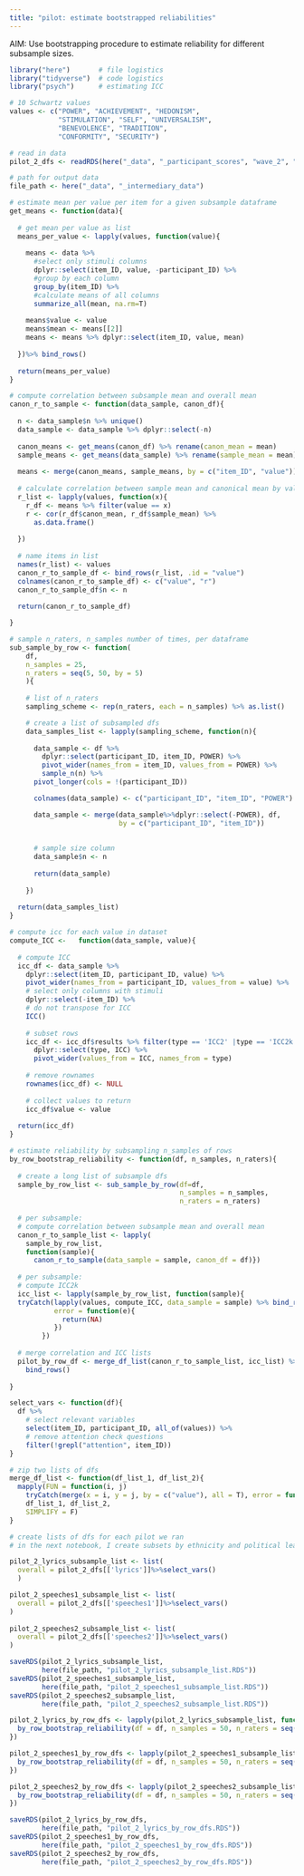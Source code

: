 ```yaml
---
title: "pilot: estimate bootstrapped reliabilities"
---
```


AIM: Use bootstrapping procedure to estimate reliability for different subsample sizes. 


```r
library("here")       # file logistics
library("tidyverse")  # code logistics
library("psych")      # estimating ICC

# 10 Schwartz values
values <- c("POWER", "ACHIEVEMENT", "HEDONISM",  
            "STIMULATION", "SELF", "UNIVERSALISM", 
            "BENEVOLENCE", "TRADITION",  
            "CONFORMITY", "SECURITY")
```

```r
# read in data
pilot_2_dfs <- readRDS(here("_data", "_participant_scores", "wave_2", "pilot_2_dfs.RDS"))

# path for output data
file_path <- here("_data", "_intermediary_data")
```

```r
# estimate mean per value per item for a given subsample dataframe
get_means <- function(data){
    
  # get mean per value as list
  means_per_value <- lapply(values, function(value){
    
    means <- data %>%
      #select only stimuli columns
      dplyr::select(item_ID, value, -participant_ID) %>%
      #group by each column
      group_by(item_ID) %>%
      #calculate means of all columns
      summarize_all(mean, na.rm=T)
    
    means$value <- value
    means$mean <- means[[2]]
    means <- means %>% dplyr::select(item_ID, value, mean)
    
  })%>% bind_rows()
  
  return(means_per_value)
}
```

```r
# compute correlation between subsample mean and overall mean
canon_r_to_sample <- function(data_sample, canon_df){
  
  n <- data_sample$n %>% unique()
  data_sample <- data_sample %>% dplyr::select(-n)
  
  canon_means <- get_means(canon_df) %>% rename(canon_mean = mean)
  sample_means <- get_means(data_sample) %>% rename(sample_mean = mean)
  
  means <- merge(canon_means, sample_means, by = c("item_ID", "value"))
  
  # calculate correlation between sample mean and canonical mean by value
  r_list <- lapply(values, function(x){
    r_df <- means %>% filter(value == x)
    r <- cor(r_df$canon_mean, r_df$sample_mean) %>%
      as.data.frame()
    
  }) 
  
  # name items in list
  names(r_list) <- values
  canon_r_to_sample_df <- bind_rows(r_list, .id = "value")
  colnames(canon_r_to_sample_df) <- c("value", "r")
  canon_r_to_sample_df$n <- n
  
  return(canon_r_to_sample_df)

}  
```

```r
# sample n_raters, n_samples number of times, per dataframe
sub_sample_by_row <- function(
    df, 
    n_samples = 25, 
    n_raters = seq(5, 50, by = 5)
    ){
    
    # list of n_raters
    sampling_scheme <- rep(n_raters, each = n_samples) %>% as.list()

    # create a list of subsampled dfs
    data_samples_list <- lapply(sampling_scheme, function(n){
      
      data_sample <- df %>% 
        dplyr::select(participant_ID, item_ID, POWER) %>% 
        pivot_wider(names_from = item_ID, values_from = POWER) %>%
        sample_n(n) %>%
      pivot_longer(cols = !(participant_ID))

      colnames(data_sample) <- c("participant_ID", "item_ID", "POWER")

      data_sample <- merge(data_sample%>%dplyr::select(-POWER), df, 
                           by = c("participant_ID", "item_ID"))
    
      
      # sample size column
      data_sample$n <- n
  
      return(data_sample)
      
    })
    
  return(data_samples_list)
}
```

```r
# compute icc for each value in dataset
compute_ICC <-   function(data_sample, value){ 
  
  # compute ICC
  icc_df <- data_sample %>%
    dplyr::select(item_ID, participant_ID, value) %>%
    pivot_wider(names_from = participant_ID, values_from = value) %>%
    # select only columns with stimuli
    dplyr::select(-item_ID) %>%
    # do not transpose for ICC
    ICC() 
  
    # subset rows
    icc_df <- icc_df$results %>% filter(type == 'ICC2' |type == 'ICC2k') %>%
      dplyr::select(type, ICC) %>%
      pivot_wider(values_from = ICC, names_from = type)
  
    # remove rownames
    rownames(icc_df) <- NULL
  
    # collect values to return
    icc_df$value <- value
  
  return(icc_df)
}  
```


```r
# estimate reliability by subsampling n_samples of rows
by_row_bootstrap_reliability <- function(df, n_samples, n_raters){
  
  # create a long list of subsample dfs
  sample_by_row_list <- sub_sample_by_row(df=df, 
                                          n_samples = n_samples, 
                                          n_raters = n_raters)
  
  # per subsample:
  # compute correlation between subsample mean and overall mean
  canon_r_to_sample_list <- lapply(
    sample_by_row_list, 
    function(sample){
      canon_r_to_sample(data_sample = sample, canon_df = df)})
  
  # per subsample:
  # compute ICC2k
  icc_list <- lapply(sample_by_row_list, function(sample){
  tryCatch(lapply(values, compute_ICC, data_sample = sample) %>% bind_rows(), 
           error = function(e){
             return(NA)
           })
        })
  
  # merge correlation and ICC lists
  pilot_by_row_df <- merge_df_list(canon_r_to_sample_list, icc_list) %>%
    bind_rows()
    
}
```

```r
select_vars <- function(df){
  df %>% 
    # select relevant variables
    select(item_ID, participant_ID, all_of(values)) %>%
    # remove attention check questions
    filter(!grepl("attention", item_ID))
}
```

```r
# zip two lists of dfs
merge_df_list <- function(df_list_1, df_list_2){
  mapply(FUN = function(i, j)
    tryCatch(merge(x = i, y = j, by = c("value"), all = T), error = function(e){return(NA)}), 
    df_list_1, df_list_2, 
    SIMPLIFY = F)
}
```


```r
# create lists of dfs for each pilot we ran
# in the next notebook, I create subsets by ethnicity and political leaning

pilot_2_lyrics_subsample_list <- list(
  overall = pilot_2_dfs[['lyrics']]%>%select_vars()
  )

pilot_2_speeches1_subsample_list <- list(
  overall = pilot_2_dfs[['speeches1']]%>%select_vars()
)
  
pilot_2_speeches2_subsample_list <- list(
  overall = pilot_2_dfs[['speeches2']]%>%select_vars()
)

saveRDS(pilot_2_lyrics_subsample_list, 
        here(file_path, "pilot_2_lyrics_subsample_list.RDS"))
saveRDS(pilot_2_speeches1_subsample_list, 
        here(file_path, "pilot_2_speeches1_subsample_list.RDS"))
saveRDS(pilot_2_speeches2_subsample_list, 
        here(file_path, "pilot_2_speeches2_subsample_list.RDS"))
```


```r
pilot_2_lyrics_by_row_dfs <- lapply(pilot_2_lyrics_subsample_list, function(df){
  by_row_bootstrap_reliability(df = df, n_samples = 50, n_raters = seq(5, 50, by = 5))
})

pilot_2_speeches1_by_row_dfs <- lapply(pilot_2_speeches1_subsample_list, function(df){
  by_row_bootstrap_reliability(df = df, n_samples = 50, n_raters = seq(5, 50, by = 5))
})

pilot_2_speeches2_by_row_dfs <- lapply(pilot_2_speeches2_subsample_list, function(df){
  by_row_bootstrap_reliability(df = df, n_samples = 50, n_raters = seq(5, 50, by = 5))
})

saveRDS(pilot_2_lyrics_by_row_dfs, 
        here(file_path, "pilot_2_lyrics_by_row_dfs.RDS"))
saveRDS(pilot_2_speeches1_by_row_dfs, 
        here(file_path, "pilot_2_speeches1_by_row_dfs.RDS"))
saveRDS(pilot_2_speeches2_by_row_dfs, 
        here(file_path, "pilot_2_speeches2_by_row_dfs.RDS"))
```
